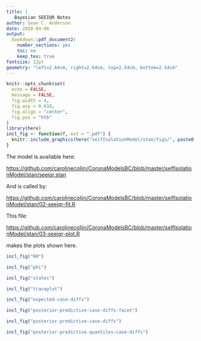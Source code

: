 ```yaml
---
title: |
   Bayesian SEEIQR Notes
author: Sean C. Anderson
date: 2020-04-06
output:
  bookdown::pdf_document2:
    number_sections: yes
    toc: no
    keep_tex: true
fontsize: 12pt
geometry: "left=2.64cm, right=2.64cm, top=2.54cm, bottom=2.54cm"
---
```


```r
knitr::opts_chunk$set(
  echo = FALSE,
  message = FALSE,
  fig.width = 4,
  fig.asp = 0.618,
  fig.align = "center",
  fig.pos = "htb"
)
library(here)
incl_fig <- function(f, ext = ".pdf") { 
  knitr::include_graphics(here("selfIsolationModel/stan/figs/", paste0(f, ext)))
}
```

The model is available here:

<https://github.com/carolinecolijn/CoronaModelsBC/blob/master/selfIsolationModel/stan/seeiqr.stan>

And is called by:

<https://github.com/carolinecolijn/CoronaModelsBC/blob/master/selfIsolationModel/stan/02-seeiqr-fit.R>

This file:

<https://github.com/carolinecolijn/CoronaModelsBC/blob/master/selfIsolationModel/stan/03-seeiqr-plot.R>

makes the plots shown here.

\clearpage

```r
incl_fig("R0")
```

```r
incl_fig("phi")
```

```r
incl_fig("states")
```

```r
incl_fig("traceplot")
```

```r
incl_fig("expected-case-diffs")
```

```r
incl_fig("posterior-predictive-case-diffs-facet")
```

```r
incl_fig("posterior-predictive-case-diffs")
```

```r
incl_fig("posterior-predictive-quantiles-case-diffs")
```

